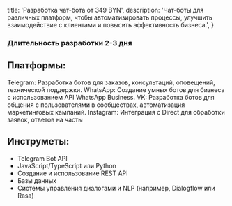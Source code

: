 
  title: 'Разработка чат-бота от 349 BYN',
  description:
    'Чат-боты для различных платформ, чтобы автоматизировать процессы, улучшить взаимодействие с клиентами и повысить эффективность бизнеса.',
}


### Длительность разработки 2-3 дня

## Платформы:

Telegram: Разработка ботов для заказов, консультаций, оповещений, технической поддержки.
WhatsApp: Создание умных ботов для бизнеса с использованием API WhatsApp Business.
VK: Разработка ботов для общения с пользователями в сообществах, автоматизация маркетинговых кампаний.
Instagram: Интеграция с Direct для обработки заявок, ответов на часты

## Инструметы:

- Telegram Bot API  
- JavaScript/TypeScript или Python  
- Создание и использование REST API  
- Базы данных
- Системы управления диалогами и NLP (например, Dialogflow или Rasa)


